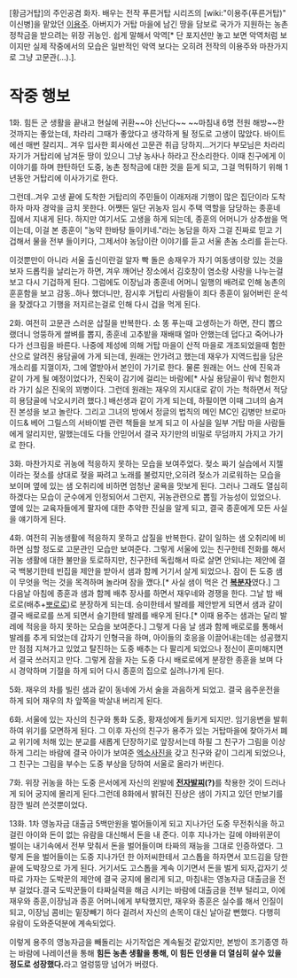 [황금거탑]의 주인공겸 화자. 배우는 전작 푸른거탑 시리즈의 [wiki:"이용주(푸른거탑)" 이신병]을 맡았던 [[이용주]].
아버지가 거탑 마을에 남긴 땅을 담보로 국가가 지원하는 농촌 정착금을 받으려는 위장 귀농인. 쉽게 말해서 악역[* 단 포지션만 놓고 보면 악역처럼 보이지만 실제 작중에서의 모습은 일반적인 악역 보다는 오히려 전작의 이용주와 마찬가지로 그냥 고문관(...).].

= 작중 행보 =
1화. 힘든 군 생활을 끝내고 현실에 귀환~~야 신난다~~ ~~마침내 6명 전원 해방~~한 것까지는 좋았는데, 차라리 그때가 좋았다고 생각하게 될 정도로 고생이 많았다. 바이트에선 매번 잘리지.. 겨우 입사한 회사에선 고문관 취급 당하지...거기다 부모님은 차라리 자기가 거탑리에 남겨둔 땅이 있으니 그냥 농사나 하라고 잔소리한다. 이때 친구에게 이 이야기를 하며 한탄하던 도중, 농촌 정착금에 대한 것을 듣게 되고, 그걸 먹튀하기 위해 1년동안 거탑리에 이사가기로 한다.

그런데..겨우 고생 끝에 도착한 거탑리의 주민들이 이래저래 기행이 많은 집단이라 도착하자 마자 경악을 금치 못한다. 어쨋든 일단 귀농자 임시 주택 역할을 담당하는 종훈네 집에서 지내게 된다. 하지만 여기서도 고생을 하게 되는데, 종훈의 어머니가 상추쌈을 먹이는데, 이걸 본 종훈이 "농약 한바탕 들이키네."라는 농담을 하자 그걸 진짜로 믿고 기겁해서 물을 전부 들이키다, 그제서야 농담이란 이야기를 듣고 서울 촌놈 소리를 듣는다.

이것뿐만이 아니라 서울 출신이란걸 알자 빡 돌은 송재우가 자기 여동생이랑 있는 것을 보자 드롭킥을 날리는가 하면, 겨우 깨어난 장소에서 김호창이 염소랑 사랑을 나누는걸 보고 다시 기겁하게 된다. 그럼에도 이장님과 종훈네 어머니 일행의 배려로 인해 농촌의 훈훈함을 보고 감동..하나 했더니만, 잠시후 거탑리 사람들이 죄다 종훈이 잃어버린 운석을 찾겠다고 기행을 저지르는걸로 인해 다시 겁을 먹게 된다.

2화. 여전히 고문관 스러운 삽질을 반복한다. 소 똥 푸는때 고생하는가 하면, 잔디 뽑으랬더니 엉뚱하게 쌀벼를 뽑지, 종훈네 고추밭을 재배때 얼마 안했는데 덥다고 죽어나가다가 선크림을 바른다. 나중에 제성에 의해 거탑 마을이 산적 마을로 개조되었을때 험한 산으로 알려진 용담골에 가게 되는데, 원래는 안가려고 했는데 재우가 지역드립을 담은 개소리를 지껄이자, 그에 열받아서 본인이 가기로 한다. 물론 원래는 어느 산에 진욱과 같이 가게 될 예정이었다가, 진욱이 감기에 걸리는 바람에[* 사실 용담골이 워낙 험한지라 가기 싫은 진욱의 꾀병이다. 그런데 원래는 재우의 지시대로 같이 가는 척하면서 적당히 용담골에 낙오시키려 했다.] 배선생과 같이 가게 되는데, 하필이면 이때 그녀의 숨겨진 본성을 보고 놀란다. 그리고 그녀의 방에서 정글의 법칙의 메인 MC인 김병만 브로마이드& 베어 그릴스의 서바이벌 관련 책들을 보게 되고 이 사실을 일부 거탑 마을 사람들에게 알리지만, 말했는데도 다들 안믿어서 결국 자기만의 비밀로 무덤까지 가지고 가기로 한다.

3화. 마찬가지로 귀농에 적응하지 못하는 모습을 보여주었다. 젖소 짜기 실습에서 지젤이라는 젖소를 상대로 젖을 짜려고 노래를 불렀지만,오히려 젖소가 괴로워하는 모습을 보이며 옆에 있는 샘 오취리에 비하면 엄청난 굴욕을 맛보게 된다.
그러나 그래도 열심히 하겠다는 모습이 군수에게 인정되어서 그런지, 귀농관련으로 뽑힐 가능성이 있었으나. 옆에 있는 교육자들에게 팔자에 대한 추악한 진실을 알게 되고, 결국 종훈에게 모든 사실을 얘기하게 된다.

4화. 여전히 귀농생활에 적응하지 못하고 삽질을 반복한다. 같이 일하는 샘 오취리에 비하면 심할 정도로 고문관인 모습만 보여준다. 그렇게 서울에 있는 친구한테 전화를 해서 귀농 생활에 대한 불만을 토로하지만, 친구한테 독립해서 따로 살면 안되냐는 제안에 결국 백봉기한테 빈집을 제안을 받아서 샘과 함께 거기서 살게 되었으나. 잠이 든 도중 샘이 무엇을 먹는 것을 목격하며 놀라며 잠을 깼다.[* 사실 샘이 먹은 건 '''[[복분자]]'''였다.] 그 다음날 아침에 종훈과 샘과 함께 배추 장사를 하면서 재우네와 경쟁을 한다. 그날 밤 배로로(배추+[[뽀로로]])로 분장하게 되는데. 승미한테서 발레를 제안받게 되면서 샘과 같이 결국 배로로를 쓰게 되면서 슬기한테 발레를 배우게 된다.[* 이때 용주는 샘과는 달리 발레에 적응을 하지 못하는 모습을 보여준다.] 그렇게 다음 날 샘과 함께 배로로를 통해서 발레를 추게 되었는데 갑자기 인형극을 하며, 아이들의 호응을 이끌어내는데는 성공했지만 점점 지쳐가고 있었고 탈진하는 도중 배추는 다 팔리게 되었으나 정신이 혼미해지면서 결국 쓰러지고 만다. 그렇게 잠을 자는 도중 다시 배로로에게 분장한 종훈을 보며 다시 경악하며 기절을 하게 되어 다시 종훈의 집으로 실려나가게 된다.

5화. 재우의 차를 빌린 샘과 같이 동네에 가서 술을 과음하게 되었고. 결국 음주운전을 하게 되어 재우의 차 앞쪽을 박살내 버리게 된다.

6화. 서울에 있는 자신의 친구와 통화 도중, 황재성에게 들키게 되지만. 임기응변을 발휘하여 위기를 모면하게 된다. 그 이후 자신의 친구가 용주가 있는 거탑마을에 찾아가서 폐교 위기에 처해 있는 분교를 새롭게 단장하기로 앞장서는데 하필 그 친구가 그림을 이상하게 그리는 바람에 결국 아이가 보여준 [[엑소]]사진을 갖고 친구와 같이 그리게 되었으나, 그 친구는 그림을 부수는 도중 부상을 당하여 서울로 올라가 버린다. 

7화. 위장 귀농을 하는 도중 은서에게 자신의 왼발에 '''[[전자발찌]](?)'''를 착용한 것이 드러나게 되어 궁지에 몰리게 된다.그런데 8화에서 밝혀진 진상은 샘이 가지고 있던 만보기를 잠깐 빌려 쓴것뿐이었다. 

13화. 1차 영농자금 대출금 5백만원을 벌어들이게 되고 지나가던 도중 무전취식을 하고 걸린 아이와 돈이 없는 유람을 대신해서 돈을 내 준다. 이후 지나가는 길에 야바위꾼이 벌이는 내기속에서 전부 맞춰서 돈을 벌어들이며 타짜의 재능을 그대로 인증하였다. 그렇게 돈을 벌어들이는 도중 지나가던 한 아저씨한테서 고스톱을 하자면서 꼬드김을 당한 끝에 도박장으로 가게 된다. 거기서도 고스톱을 계속 이기면서 돈을 벌게 되자,갑자기 섯따로 가자는 도박꾼의 제안에 결국 궁지에 몰리게 되고, 마침내는 영농자금 대출금을 전부 걸었다.결국 도박꾼들이 타짜실력을 해금 시키는 바람에 대출금을 전부 털리고, 이에 재우와 종훈,이장님과 종훈 어머니에게 부탁했지만, 재우와 종훈은 실수를 해서 인질이 되고, 이장님 콤비는 밑장빼기 하다 걸려서 자신의 손목이 대신 날아갈 뻔했다. 다행히 유람이 도와준덕분에 계속되었다.

이렇게 용주의 영농자금을 빼돌리는 사기작업은 계속될것 같았지만, 본방이 조기종영 하는 바람에 나레이션을 통해 '''힘든 농촌 생활을 통해, 이 힘든 인생을 더 열심히 살수 있을 정도로 성장했다.'''라고 얼렁뚱땅 넘어가 버렸다.
